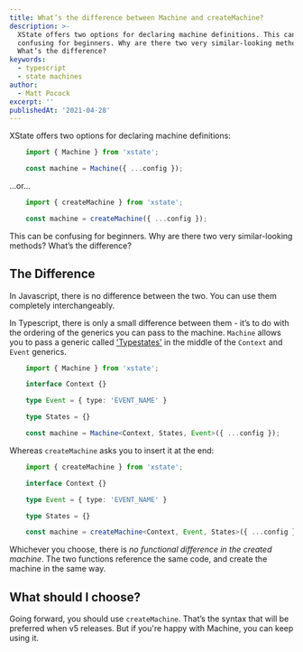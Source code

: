 ```yaml
---
title: What’s the difference between Machine and createMachine?
description: >-
  XState offers two options for declaring machine definitions. This can be
  confusing for beginners. Why are there two very similar-looking methods?
  What’s the difference?
keywords:
  - typescript
  - state machines
author:
  - Matt Pocock
excerpt: ''
publishedAt: '2021-04-28'
---
```


XState offers two options for declaring machine definitions:
```ts
    import { Machine } from 'xstate';

    const machine = Machine({ ...config });

```

…or…

```ts
    import { createMachine } from 'xstate';

    const machine = createMachine({ ...config });

```

This can be confusing for beginners. Why are there two very similar-looking methods? What’s the difference?

## The Difference

In Javascript, there is no difference between the two. You can use them completely interchangeably.

In Typescript, there is only a small difference between them - it’s to do with the ordering of the generics you can pass to the machine. `Machine` allows you to pass a generic called ['Typestates'](https://xstate.js.org/docs/guides/typescript.html#typestates) in the middle of the `Context` and `Event` generics.

```ts
    import { Machine } from 'xstate';

    interface Context {}

    type Event = { type: 'EVENT_NAME' }

    type States = {}

    const machine = Machine<Context, States, Event>({ ...config });
```

Whereas `createMachine` asks you to insert it at the end:

```ts
    import { createMachine } from 'xstate';

    interface Context {}

    type Event = { type: 'EVENT_NAME' }

    type States = {}

    const machine = createMachine<Context, Event, States>({ ...config });
```

Whichever you choose, there is _no functional difference in the created machine_. The two functions reference the same code, and create the machine in the same way.

## What should I choose?

Going forward, you should use `createMachine`. That’s the syntax that will be preferred when v5 releases. But if you're happy with Machine, you can keep using it.
